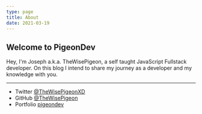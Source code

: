 ```yaml
---
type: page
title: About
date: 2021-03-19
---
```


## Welcome to PigeonDev

Hey, I'm Joseph a.k.a. TheWisePigeon, a self taught JavaScript Fullstack developer. On this blog I intend to share my journey as a developer and my knowledge with you.

---


- Twitter [@TheWisePigeonXD](https://twitter.com/TheWisePigeonXD)
- GitHub [@TheWisePigeon](https://github.com/TheWisePigeon)
- Portfolio [pigeondev](https://pigeondev.vercel.app)
